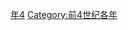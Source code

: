 {{Catnav|頁面分類|历史|歷史時代|年|前4世纪各年}}

{{catmore}}
{{Commons category|314 BC}}

[[Category:前310年代|年4]]
[[Category:前4世纪各年|Category:前4世纪各年]]
